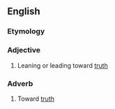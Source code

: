 ==English==

===Etymology===
{{suffix|en|truth|ward}}

===Adjective===
{{en-adj}}
# Leaning or leading toward [[truth]]

===Adverb===
{{en-adv}}
# Toward [[truth]]
